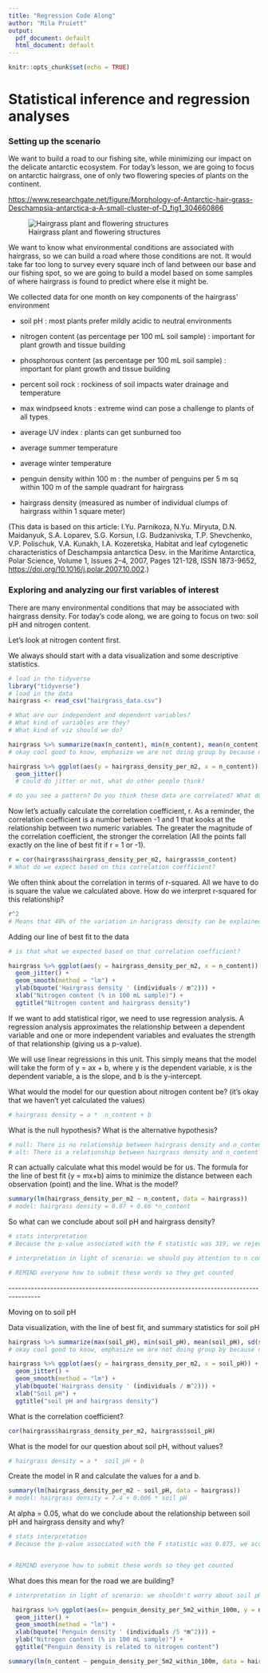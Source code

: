 ```yaml
---
title: "Regression Code Along"
author: "Mila Pruiett"
output:
  pdf_document: default
  html_document: default
---
```


```r
knitr::opts_chunk$set(echo = TRUE)
```

# Statistical inference and regression analyses

### Setting up the scenario

We want to build a road to our fishing site, while minimizing our impact on the delicate antarctic ecosystem. For today's lesson, we are going to focus on antarctic hairgrass, one of only two flowering species of plants on the continent.

<https://www.researchgate.net/figure/Morphology-of-Antarctic-hair-grass-Deschampsia-antarctica-a-A-small-cluster-of-D_fig1_304660866>

![Hairgrass plant and flowering structures](antarctic-hairgrass-figure.png)

We want to know what environmental conditions are associated with hairgrass, so we can build a road where those conditions are not. It would take far too long to survey every square inch of land between our base and our fishing spot, so we are going to build a model based on some samples of where hairgrass is found to predict where else it might be.

We collected data for one month on key components of the hairgrass' environment

-   soil pH : most plants prefer mildly acidic to neutral environments

-   nitrogen content (as percentage per 100 mL soil sample) : important for plant growth and tissue building

-   phosphorous content (as percentage per 100 mL soil sample) : important for plant growth and tissue building

-   percent soil rock : rockiness of soil impacts water drainage and temperature

-   max windpseed knots : extreme wind can pose a challenge to plants of all types

-   average UV index : plants can get sunburned too

-   average summer temperature

-   average winter temperature

-   penguin density within 100 m : the number of penguins per 5 m sq within 100 m of the sample quadrant for hairgrass

-   hairgrass density (measured as number of individual clumps of hairgrass within 1 square meter)

(This data is based on this article: I.Yu. Parnikoza, N.Yu. Miryuta, D.N. Maidanyuk, S.A. Loparev, S.G. Korsun, I.G. Budzanivska, T.P. Shevchenko, V.P. Polischuk, V.A. Kunakh, I.A. Kozeretska, Habitat and leaf cytogenetic characteristics of Deschampsia antarctica Desv. in the Maritime Antarctica, Polar Science, Volume 1, Issues 2--4, 2007, Pages 121-128, ISSN 1873-9652, <https://doi.org/10.1016/j.polar.2007.10.002>.)

### Exploring and analyzing our first variables of interest

There are many environmental conditions that may be associated with hairgrass density. For today's code along, we are going to focus on two: soil pH and nitrogen content.

Let's look at nitrogen content first.

We always should start with a data visualization and some descriptive statistics.

```r
# load in the tidyverse
library("tidyverse")
# load in the data
hairgrass <- read_csv("hairgrass_data.csv")
```

```r
# What are our independent and dependent variables?
# What kind of variables are they?
# What kind of viz should we do?

hairgrass %>% summarize(max(n_content), min(n_content), mean(n_content), sd(n_content))
# okay cool good to know, emphasize we are not doing group by because not categorical data

hairgrass %>% ggplot(aes(y = hairgrass_density_per_m2, x = n_content)) +
  geom_jitter() 
  # could do jitter or not, what do other people think?

# do you see a pattern? Do you think these data are correlated? What do you think the correlation coefficient will be?


```

Now let's actually calculate the correlation coefficient, r. As a reminder, the correlation coefficient is a number between -1 and 1 that kooks at the relationship between two numeric variables. The greater the magnitude of the correlation coefficient, the stronger the correlation (All the points fall exactly on the line of best fit if r = 1 or -1).

```r
r = cor(hairgrass$hairgrass_density_per_m2, hairgrass$n_content)
# What do we expect based on this correlation coefficient?
```

We often think about the correlation in terms of r-squared. All we have to do is square the value we calculated above. How do we interpret r-squared for this relationship?
```r
r^2 
# Means that 40% of the variation in harigrass density can be explained by the variation in nitrogen content
```


Adding our line of best fit to the data

```r
# is that what we expected based on that correlation coefficient? 

hairgrass %>% ggplot(aes(y = hairgrass_density_per_m2, x = n_content)) +
  geom_jitter() +
  geom_smooth(method = "lm") +
  ylab(bquote('Hairgrass density ' (individuals / m^2))) +
  xlab("Nitrogen content (% in 100 mL sample)") +
  ggtitle("Nitrogen content and hairgrass density")


```

If we want to add statistical rigor, we need to use regression analysis. A regression analysis approximates the relationship between a dependent variable and one or more independent variables and evaluates the strength of that relationship (giving us a p-value).

We will use linear regressions in this unit. This simply means that the model will take the form of y = ax + b, where y is the dependent variable, x is the dependent variable, a is the slope, and b is the y-intercept.

What would the model for our question about nitrogen content be? (it's okay that we haven't yet calculated the values)

```r
# hairgrass density = a *  n_content + b
```

What is the null hypothesis? What is the alternative hypothesis?

```r
# null: There is no relationship between hairgrass density and n_content
# alt: There is a relationship between hairgrass density and n_content

```

R can actually calculate what this model would be for us. The formula for the line of best fit (y = mx+b) aims to minimize the distance between each observation (point) and the line. What is the model?

```r
summary(lm(hairgrass_density_per_m2 ~ n_content, data = hairgrass))
# model: hairgrass density = 0.87 + 0.66 *n_content
```

So what can we conclude about soil pH and hairgrass density?

```r
# stats interpretation
# Because the p-value associated with the F statistic was 319, we reject the null hypothesis that there is no relationship between n_content and hairgrass density. The slope of the line is unlikely to be 0.

# interpretation in light of scenario: we should pay attention to n content as we build our road

# REMIND everyone how to submit these words so they get counted
```

\-\-\-\-\-\-\-\-\-\-\-\-\-\-\-\-\-\-\-\-\-\-\-\-\-\-\-\-\-\-\-\-\-\-\-\-\-\-\-\-\-\-\-\-\-\-\-\-\-\-\-\-\-\-\-\-\-\-\-\-\-\-\-\-\-\-\-\-\-\-\-\-\-\-\-\-\-\-\-\-\-\-\-\-\-\-\--

Moving on to soil pH

Data visualization, with the line of best fit, and summary statistics for soil pH

```r
hairgrass %>% summarize(max(soil_pH), min(soil_pH), mean(soil_pH), sd(soil_pH))
# okay cool good to know, emphasize we are not doing group by because not categorical data

hairgrass %>% ggplot(aes(y = hairgrass_density_per_m2, x = soil_pH)) +
  geom_jitter() +
  geom_smooth(method = "lm") +
  ylab(bquote('Hairgrass density ' (individuals / m^2))) +
  xlab("Soil pH") +
  ggtitle("soil pH and hairgrass density")

```

What is the correlation coefficient?

```r
cor(hairgrass$hairgrass_density_per_m2, hairgrass$soil_pH)
```

What is the model for our question about soil pH, without values?

```r
# hairgrass density = a *  soil_pH + b
```

Create the model in R and calculate the values for a and b.

```r
summary(lm(hairgrass_density_per_m2 ~ soil_pH, data = hairgrass))
# model: hairgrass density = 7.4 + 0.006 * soil pH
```

At alpha = 0.05, what do we conclude about the relationship between soil pH and hairgrass density and why?

```r
# stats interpretation
# Because the p-value associated with the F statistic was 0.875, we accept the null hypothesis that there is no relationship between soil pH and hairgrass density. The slope of the line is likely 0.


# REMIND everyone how to submit these words so they get counted
```

What does this mean for the road we are building?

```r
# interpretation in light of scenario: we shouldn't worry about soil pH as we think about where to build our road
```


```r
 hairgrass %>% ggplot(aes(x= penguin_density_per_5m2_within_100m, y = n_content)) +
  geom_jitter() +
  geom_smooth(method = "lm") +
  xlab(bquote('Penguin density ' (individuals /5 *m^2))) +
  ylab("Nitrogen content (% in 100 mL sample)") +
  ggtitle("Penguin density is related to nitrogen content")

summary(lm(n_content ~ penguin_density_per_5m2_within_100m, data = hairgrass))
```

